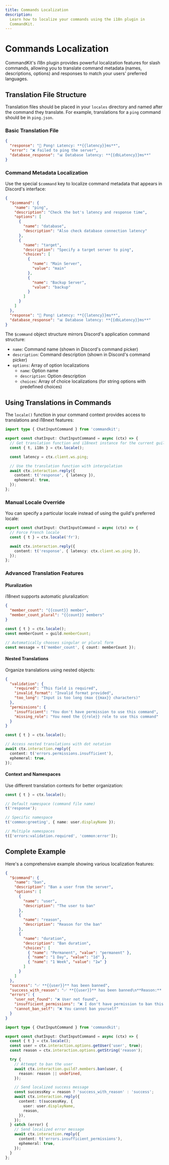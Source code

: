 ```yaml
---
title: Commands Localization
description:
  Learn how to localize your commands using the i18n plugin in
  CommandKit.
---
```


# Commands Localization

CommandKit's i18n plugin provides powerful localization features for
slash commands, allowing you to translate command metadata (names,
descriptions, options) and responses to match your users' preferred
languages.

## Translation File Structure

Translation files should be placed in your `locales` directory and
named after the command they translate. For example, translations for
a `ping` command should be in `ping.json`.

### Basic Translation File

```json title="src/app/locales/en-US/ping.json"
{
  "response": "🏓 Pong! Latency: **{{latency}}ms**",
  "error": "❌ Failed to ping the server",
  "database_response": "📊 Database latency: **{{dbLatency}}ms**"
}
```

### Command Metadata Localization

Use the special `$command` key to localize command metadata that
appears in Discord's interface:

```json title="src/app/locales/en-US/ping.json"
{
  "$command": {
    "name": "ping",
    "description": "Check the bot's latency and response time",
    "options": [
      {
        "name": "database",
        "description": "Also check database connection latency"
      },
      {
        "name": "target",
        "description": "Specify a target server to ping",
        "choices": [
          {
            "name": "Main Server",
            "value": "main"
          },
          {
            "name": "Backup Server",
            "value": "backup"
          }
        ]
      }
    ]
  },
  "response": "🏓 Pong! Latency: **{{latency}}ms**",
  "database_response": "📊 Database latency: **{{dbLatency}}ms**"
}
```

The `$command` object structure mirrors Discord's application command
structure:

- `name`: Command name (shown in Discord's command picker)
- `description`: Command description (shown in Discord's command
  picker)
- `options`: Array of option localizations
  - `name`: Option name
  - `description`: Option description
  - `choices`: Array of choice localizations (for string options with
    predefined choices)

## Using Translations in Commands

The `locale()` function in your command context provides access to
translations and i18next features:

```ts title="src/app/commands/ping.ts"
import type { ChatInputCommand } from 'commandkit';

export const chatInput: ChatInputCommand = async (ctx) => {
  // Get translation function and i18next instance for the current guild's locale
  const { t, i18n } = ctx.locale();

  const latency = ctx.client.ws.ping;

  // Use the translation function with interpolation
  await ctx.interaction.reply({
    content: t('response', { latency }),
    ephemeral: true,
  });
};
```

### Manual Locale Override

You can specify a particular locale instead of using the guild's
preferred locale:

```ts
export const chatInput: ChatInputCommand = async (ctx) => {
  // Force French locale
  const { t } = ctx.locale('fr');

  await ctx.interaction.reply({
    content: t('response', { latency: ctx.client.ws.ping }),
  });
};
```

### Advanced Translation Features

#### Pluralization

i18next supports automatic pluralization:

```json title="locales/en-US/user.json"
{
  "member_count": "{{count}} member",
  "member_count_plural": "{{count}} members"
}
```

```ts
const { t } = ctx.locale();
const memberCount = guild.memberCount;

// Automatically chooses singular or plural form
const message = t('member_count', { count: memberCount });
```

#### Nested Translations

Organize translations using nested objects:

```json title="locales/en-US/errors.json"
{
  "validation": {
    "required": "This field is required",
    "invalid_format": "Invalid format provided",
    "too_long": "Input is too long (max {{max}} characters)"
  },
  "permissions": {
    "insufficient": "You don't have permission to use this command",
    "missing_role": "You need the {{role}} role to use this command"
  }
}
```

```ts
const { t } = ctx.locale();

// Access nested translations with dot notation
await ctx.interaction.reply({
  content: t('errors.permissions.insufficient'),
  ephemeral: true,
});
```

#### Context and Namespaces

Use different translation contexts for better organization:

```ts
const { t } = ctx.locale();

// Default namespace (command file name)
t('response');

// Specific namespace
t('common:greeting', { name: user.displayName });

// Multiple namespaces
t(['errors:validation.required', 'common:error']);
```

## Complete Example

Here's a comprehensive example showing various localization features:

```json title="src/app/locales/en-US/moderation.json"
{
  "$command": {
    "name": "ban",
    "description": "Ban a user from the server",
    "options": [
      {
        "name": "user",
        "description": "The user to ban"
      },
      {
        "name": "reason",
        "description": "Reason for the ban"
      },
      {
        "name": "duration",
        "description": "Ban duration",
        "choices": [
          { "name": "Permanent", "value": "permanent" },
          { "name": "1 Day", "value": "1d" },
          { "name": "1 Week", "value": "1w" }
        ]
      }
    ]
  },
  "success": "✅ **{{user}}** has been banned",
  "success_with_reason": "✅ **{{user}}** has been banned\n**Reason:** {{reason}}",
  "errors": {
    "user_not_found": "❌ User not found",
    "insufficient_permissions": "❌ I don't have permission to ban this user",
    "cannot_ban_self": "❌ You cannot ban yourself"
  }
}
```

```ts title="src/app/commands/moderation.ts"
import type { ChatInputCommand } from 'commandkit';

export const chatInput: ChatInputCommand = async (ctx) => {
  const { t } = ctx.locale();
  const user = ctx.interaction.options.getUser('user', true);
  const reason = ctx.interaction.options.getString('reason');

  try {
    // Attempt to ban the user
    await ctx.interaction.guild?.members.ban(user, {
      reason: reason || undefined,
    });

    // Send localized success message
    const successKey = reason ? 'success_with_reason' : 'success';
    await ctx.interaction.reply({
      content: t(successKey, {
        user: user.displayName,
        reason,
      }),
    });
  } catch (error) {
    // Send localized error message
    await ctx.interaction.reply({
      content: t('errors.insufficient_permissions'),
      ephemeral: true,
    });
  }
};
```
